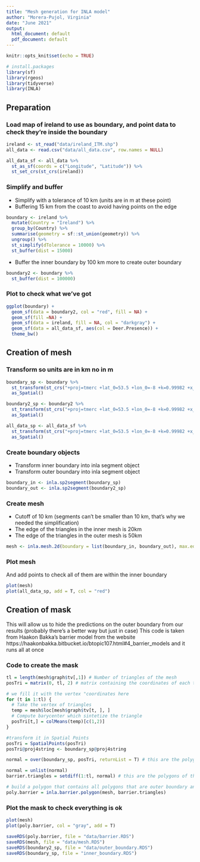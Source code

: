 ```yaml
---
title: "Mesh generation for INLA model"
author: "Morera-Pujol, Virginia"
date: "June 2021"
output:
  html_document: default
  pdf_document: default
---
```


```r
knitr::opts_knit$set(echo = TRUE)

# install.packages 
library(sf)
library(rgeos)
library(tidyverse)
library(INLA)
```


## Preparation

### Load map of ireland to use as boundary, and point data to check they're inside the boundary

```r
ireland <- st_read("data/ireland_ITM.shp")
all_data <- read.csv("data/all_data.csv", row.names = NULL)

all_data_sf <- all_data %>% 
  st_as_sf(coords = c("Longitude", "Latitude")) %>% 
  st_set_crs(st_crs(ireland))
```


### Simplify and buffer 

- Simplify with a tolerance of 10 km (units are in m at these point) 
- Buffering 15 km from the coast to avoid having points on the edge

```r
boundary <- ireland %>% 
  mutate(Country = "Ireland") %>% 
  group_by(Country) %>%
  summarise(geometry = sf::st_union(geometry)) %>%
  ungroup() %>% 
  st_simplify(dTolerance = 10000) %>% 
  st_buffer(dist = 15000)
```

- Buffer the inner boundary by 100 km more to create outer boundary

```r
boundary2 <- boundary %>% 
  st_buffer(dist = 100000)
```

### Plot to check what we've got

```r
ggplot(boundary) +
  geom_sf(data = boundary2, col = "red", fill = NA) +
  geom_sf(fill =NA) + 
  geom_sf(data = ireland, fill = NA, col = "darkgray") + 
  geom_sf(data = all_data_sf, aes(col = Deer.Presence)) + 
  theme_bw()          
```

## Creation of mesh

### Transform so units are in km no in m

```r
boundary_sp <- boundary %>% 
  st_transform(st_crs("+proj=tmerc +lat_0=53.5 +lon_0=-8 +k=0.99982 +x_0=600000 +y_0=750000 +ellps=GRS80 +towgs84=0,0,0,0,0,0,0 +units=km +no_defs")) %>% 
  as_Spatial()

boundary2_sp <- boundary2 %>% 
  st_transform(st_crs("+proj=tmerc +lat_0=53.5 +lon_0=-8 +k=0.99982 +x_0=600000 +y_0=750000 +ellps=GRS80 +towgs84=0,0,0,0,0,0,0 +units=km +no_defs")) %>% 
  as_Spatial()

all_data_sp <- all_data_sf %>% 
  st_transform(st_crs("+proj=tmerc +lat_0=53.5 +lon_0=-8 +k=0.99982 +x_0=600000 +y_0=750000 +ellps=GRS80 +towgs84=0,0,0,0,0,0,0 +units=km +no_defs")) %>% 
  as_Spatial()

```

### Create boundary objects

- Transform inner boundary into inla segment object
- Transform outer boundary into inla segment object

```r
boundary_in <- inla.sp2segment(boundary_sp)
boundary_out <- inla.sp2segment(boundary2_sp)
```

### Create mesh

- Cutoff of 10 km (segments can't be smaller than 10 km, that's why we needed the simplification)
- The edge of the triangles in the inner mesh is 20km
- The edge of the triangles in the outer mesh is 50km 

```r
mesh <- inla.mesh.2d(boundary = list(boundary_in, boundary_out), max.edge = c(20, 50), cutoff = 10, crs = boundary_sp@proj4string)
```

### Plot mesh

And add points to check all of them are within the inner boundary
```r
plot(mesh)
plot(all_data_sp, add = T, col = "red")
```

## Creation of mask

This will allow us to hide the predictions on the outer boundary from our results (probably there's a better way but just in case)
This code is taken from Haakon Bakka's barrier model from the website https://haakonbakka.bitbucket.io/btopic107.html#4_barrier_models and it runs all at once

### Code to create the mask

```r
tl = length(mesh$graph$tv[,1]) # Number of triangles of the mesh
posTri = matrix(0, tl, 2) # matrix containing the coordinates of each triangle's 

# we fill it with the vertex "coordinates here
for (t in 1:tl) {
  # Take the vertex of triangles
  temp = mesh$loc[mesh$graph$tv[t, ], ]
  # Compute barycenter which sintetize the triangle
  posTri[t,] = colMeans(temp)[c(1,2)]
}

#transform it in Spatial Points
posTri = SpatialPoints(posTri)
posTri@proj4string <- boundary_sp@proj4string

normal = over(boundary_sp, posTri, returnList = T) # this are the polygons contained in the inner boundary, the "good" ones

normal = unlist(normal)
barrier.triangles = setdiff(1:tl, normal) # this are the polygons of the outer boundary, the ones we want to hide

# build a polygon that contains all polygons that are outer boundary and not inner. 
poly.barrier = inla.barrier.polygon(mesh, barrier.triangles)
```

### Plot the mask to check everything is ok

```r
plot(mesh)
plot(poly.barrier, col = "gray", add = T)
```


```r
saveRDS(poly.barrier, file = "data/barrier.RDS")
saveRDS(mesh, file = "data/mesh.RDS")
saveRDS(boundary2_sp, file = "data/outer_boundary.RDS")
saveRDS(boundary_sp, file = "inner_boundary.RDS")
```
